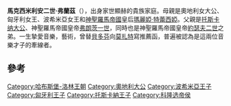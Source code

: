 {{多個問題|
{{expand|time=2014-09-28T07:18:58+00:00}}
{{inappropriate tone|time=2014-09-27T06:42:19+00:00}}
}}
{{Infobox royalty
|name=馬克西米利安·弗蘭茲
|title=[[科隆總主教|科隆選帝侯]]
|image=MaximilianFranzSeida.jpg
|birth_date={{Birth date|1756|12|8|df=y}}
|birth_place= {{flag|Holy Roman Empire}}[[奧地利大公國|奧地利大公國]][[维也纳|维也纳]][[霍夫堡皇宮|霍夫堡皇宮]]<ref name="Hamann">{{cite book|last=Hamann|first=Brigitte|title=Habsburkové: životopisná encyklopedie|publisher=Brána|location=Prague|year=1996|edition=1st|pages=408|isbn=80-85946-19-X |language=cs}}<!--|accessdate=December 31, 2009--></ref>
|death_date={{Death date and age|1801|7|26|1756|12|8|df=y}}
|death_place= {{flag|Holy Roman Empire}}奥地利大公国维也纳[[赫岑多夫宮|赫岑多夫宮]]
|burial_place= {{AUT}}[[皇家墓穴_(维也纳)|皇家墓穴]]
| full name = Maximilian Franz Xaver Josef Johann Anton
|father=[[弗朗茨一世_(神圣罗马帝国)|弗朗茨一世]]
|mother=[[瑪麗婭·特蕾西婭|瑪麗婭·特蕾西婭]]
|house=[[哈布斯堡-洛林皇朝|哈布斯堡-洛林皇朝]]
}}

'''馬克西米利安二世·弗蘭茲'''（{{lang-de|Erzherzog Maximilian II. Franz von Österreich}}），出身家世顯赫的貴族家庭。母親是奧地利女大公、匈牙利女王、波希米亞女王和[[神聖羅馬帝國|神聖羅馬帝國]]皇后[[瑪麗婭·特蕾西婭|瑪麗婭·特蕾西婭]]。父親是[[托斯卡纳统治者列表|托斯卡纳大公]]、神聖羅馬帝國皇帝[[弗朗茨一世_(神圣罗马帝国)|弗朗茨一世]]，同時也是神聖羅馬帝國皇帝[[约瑟夫二世_(神圣罗马帝国)|約瑟夫二世]]之弟。一生摯愛音樂，藝術，曾替[[貝多芬|貝多芬]]向[[莫扎特|莫扎特]]寫推薦函，普遍被認為是這兩位音樂才子的牽線者。

== 參考 ==
{{reflist}}

{{Authority control}}
{{DEFAULTSORT: Maximilian Francis}}
[[Category:哈布斯堡-洛林王朝|Category:哈布斯堡-洛林王朝]]
[[Category:奧地利大公|Category:奧地利大公]]
[[Category:波希米亞王子|Category:波希米亞王子]]
[[Category:匈牙利王子|Category:匈牙利王子]]
[[Category:托斯卡納王子|Category:托斯卡納王子]]
[[Category:科隆选帝侯|Category:科隆选帝侯]]